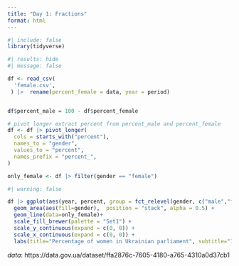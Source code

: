 ```yaml
---
title: "Day 1: Fractions"
format: html
---
```




```r
#| include: false
library(tidyverse)
```

```r
#| results: hide
#| message: false

df <- read_csv(
  'female.csv',
 ) |>  rename(percent_female = data, year = period)


df$percent_male = 100 - df$percent_female

# pivot longer extract percent from percent_male and percent_female
df <- df |> pivot_longer(
  cols = starts_with("percent"),
  names_to = "gender",
  values_to = "percent",
  names_prefix = "percent_",
)

only_female <- df |> filter(gender == "female")

```


```r
#| warning: false

df |> ggplot(aes(year, percent, group = fct_relevel(gender, c("male","female") ) )) + 
  geom_area(aes(fill=gender),  position = "stack", alpha = 0.5) +
  geom_line(data=only_female)+
  scale_fill_brewer(palette = "Set1") +
  scale_y_continuous(expand = c(0, 0)) +
  scale_x_continuous(expand = c(0, 0)) +
  labs(title="Percentage of women in Ukrainian parliament", subtitle="1990-2020", y=NULL)
```

_data_: https://data.gov.ua/dataset/ffa2876c-7605-4180-a765-4310a0d37cb1